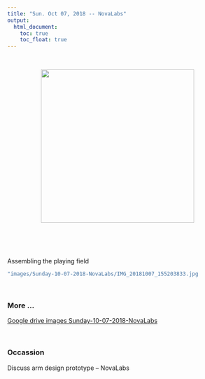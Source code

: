 ---
title: "Sun. Oct 07, 2018 -- NovaLabs"
output:
  html_document:
    toc: true
    toc_float: true
---

<br>

<center>
<img src="images/Sunday-10-07-2018-NovaLabs/IMG_20181007_155203833.jpg" width="350px">

</center>  

<p>
<br>
<br>
<br>

Assembling the playing field

```{r eval=FALSE, echo=FALSE}
"images/Sunday-10-07-2018-NovaLabs/IMG_20181007_155203833.jpg
```

<br> 

### More ...

[Google drive images Sunday-10-07-2018-NovaLabs](https://drive.google.com/drive/folders/1TgYwivyGl_R45P0yLfDSHxES6m2wuw5W?usp=sharing)

<br>

### Occassion
Discuss arm design prototype -- NovaLabs
